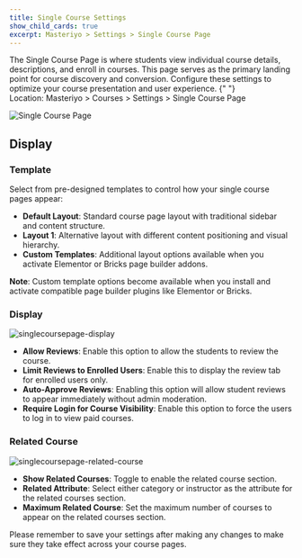 ```yaml
---
title: Single Course Settings
show_child_cards: true
excerpt: Masteriyo > Settings > Single Course Page
---
```

The Single Course Page is where students view individual course details, descriptions, and enroll in courses. This page serves as the primary landing point for course discovery and conversion. Configure these settings to optimize your course presentation and user experience. 
<Callout>
  {" "}  
  Location: Masteriyo > Courses > Settings > Single Course Page
</Callout>

![Single Course Page](https://raw.githubusercontent.com/Masteriyo/masteriyo-docs/main/assets/images/single-course/navigate-to-single-course-page-settings.png)

## Display
### Template
Select from pre-designed templates to control how your single course pages appear:  
  - **Default Layout**: Standard course page layout with traditional sidebar and content structure.
  - **Layout 1**: Alternative layout with different content positioning and visual hierarchy.
  - **Custom Templates**: Additional layout options available when you activate Elementor or Bricks page builder addons.  

**Note**: Custom template options become available when you install and activate compatible page builder plugins like Elementor or Bricks.

### Display

![singlecoursepage-display](https://raw.githubusercontent.com/Masteriyo/masteriyo-docs/main/assets/images/single-course/single-course-display-settings.png)

- **Allow Reviews**: Enable this option to allow the students to review the course.
- **Limit Reviews to Enrolled Users**: Enable this to display the review tab for enrolled users only.  
- **Auto-Approve Reviews**: Enabling this option will allow student reviews to appear immediately without admin moderation.
- **Require Login for Course Visibility**: Enable this option to force the users to log in to view paid courses.

### Related Course

![singlecoursepage-related-course](https://raw.githubusercontent.com/Masteriyo/masteriyo-docs/main/assets/images/single-course/related-courses-settings.png)

- **Show Related Courses**: Toggle to enable the related course section.
- **Related Attribute**: Select either category or instructor as the attribute for the related courses section.
- **Maximum Related Course**: Set the maximum number of courses to appear on the related courses section.

Please remember to save your settings after making any changes to make sure they take effect across your course pages.
